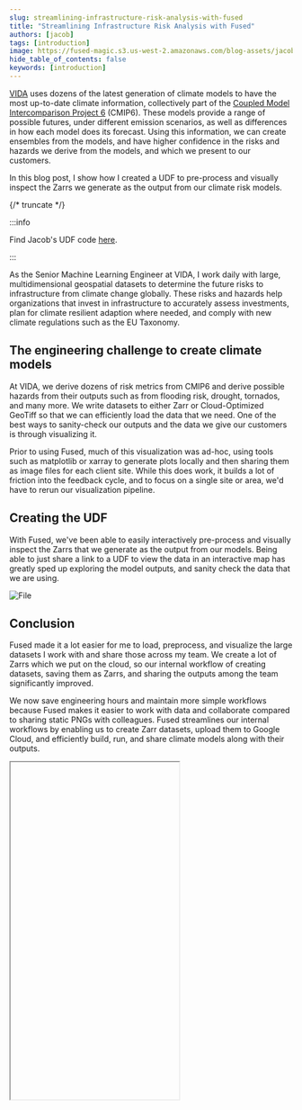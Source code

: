 ```yaml
---
slug: streamlining-infrastructure-risk-analysis-with-fused
title: "Streamlining Infrastructure Risk Analysis with Fused"
authors: [jacob]
tags: [introduction]
image: https://fused-magic.s3.us-west-2.amazonaws.com/blog-assets/jacob_social.png
hide_table_of_contents: false
keywords: [introduction]
---
```




[VIDA](www.vida.place) uses dozens of the latest generation of climate models to have the most up-to-date climate information, collectively part of the [Coupled Model Intercomparison Project 6](https://pcmdi.llnl.gov/CMIP6/) (CMIP6). These models provide a range of possible futures, under different emission scenarios, as well as differences in how each model does its forecast. Using this information, we can create ensembles from the models, and have higher confidence in the risks and hazards we derive from the models, and which we present to our customers.

In this blog post, I show how I created a UDF to pre-process and visually inspect the Zarrs we generate as the output from our climate risk models.


<ReactPlayer playsinline={true} className="video__player" playing={true} muted={true} controls height="100%" url="https://fused-magic.s3.us-west-2.amazonaws.com/blog-assets/vida.mp4" width="100%" />


{/* truncate */}

:::info

Find Jacob's UDF code [here](https://www.fused.io/workbench/catalog/NEX_GDDP_Cmip6_VIDA-b51e5f0f-15bf-4a7b-a6d6-e16fe1ba20e1).

:::

As the Senior Machine Learning Engineer at VIDA, I work daily with large, multidimensional geospatial datasets to determine the future risks to infrastructure from climate change globally. These risks and hazards help organizations that invest in infrastructure to accurately assess investments, plan for climate resilient adaption where needed, and comply with new climate regulations such as the EU Taxonomy.

## The engineering challenge to create climate models

At VIDA, we derive dozens of risk metrics from CMIP6 and derive possible hazards from their outputs such as from flooding risk, drought, tornados, and many more. We write datasets to either Zarr or Cloud-Optimized GeoTiff so that we can efficiently load the data that we need. One of the best ways to sanity-check our outputs and the data we give our customers is through visualizing it.

Prior to using Fused, much of this visualization was ad-hoc, using tools such as matplotlib or xarray to generate plots locally and then sharing them as image files for each client site. While this does work, it builds a lot of friction into the feedback cycle, and to focus on a single site or area, we'd have to rerun our visualization pipeline.

## Creating the UDF

With Fused, we've been able to easily interactively pre-process and visually inspect the Zarrs that we generate as the output from our models. Being able to just share a link to a UDF to view the data in an interactive map has greatly sped up exploring the model outputs, and sanity check the data that we are using.



<div style={{textAlign: 'center'}}>
<img src={ImageUdf} alt="File"/>
</div>

## Conclusion

Fused made it a lot easier for me to load, preprocess, and visualize the large datasets I work with and share those across my team. We create a lot of Zarrs which we put on the cloud, so our internal workflow of creating datasets, saving them as Zarrs, and sharing the outputs among the team significantly improved.

We now save engineering hours and maintain more simple workflows because Fused makes it easier to work with data and collaborate compared to sharing static PNGs with colleagues. Fused streamlines our internal workflows by enabling us to create Zarr datasets, upload them to Google Cloud, and efficiently build, run, and share climate models along with their outputs.


<div style={{marginTop: '2rem'}}>
<Iframe
  id="jacob"
  code={CODE}
  height="600px"
  useResizer={false}
/>
</div>
